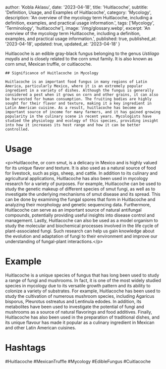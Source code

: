 
  author: 'Kobla Aklasu',
  date: '2023-04-18',
  title: 'Huitlacoche',
  subtitle: 'Definition, Usage, and Examples of Huitlacoche',
  category: 'Mycology',
  description: 'An overview of the mycology term Huitlacoche, including a definition, examples, and practical usage information.',
  tags: ['Mycology', 'Terminology', 'huitlacoche'],
  image: '/img/glossary.webp',
  excerpt: 'An overview of the mycology term Huitlacoche, including a definition, examples, and practical usage information.',
  published: true,
  published_at: '2023-04-18',
  updated: true,
  updated_at: '2023-04-18'
}




Huitlacoche is an edible gray-black fungus belonging to the genus _Ustilago maydis_ and is closely related to the corn smut family. It is also known as corn smut, Mexican truffle, or cuitlacoche. 
    
    ## Significance of Huitlacoche in Mycology
    
    Huitlacoche is an important food fungus in many regions of Latin America, particularly Mexico, where it is an extremely popular ingredient in a variety of dishes. Although the fungus is generally considered a pest when it grows on corn and other grains, it can also be harvested for human consumption. The fruiting bodies are highly sought for their flavor and texture, making it a key ingredient in Latin American cuisine. As a result, huitlacoche has become an important source of income for many farmers, and it has gained growing popularity in the culinary scene in recent years. Mycologists have studied the physiology and ecology of this species, providing insight into how it increases its host range and how it can be better controlled.

# Usage

&lt;p&gt;Huitlacoche, or corn smut, is a delicacy in Mexico and is highly valued for its unique flavor and texture. It is also used as a natural source of food for livestock, such as pigs, sheep, and cattle. In addition to its culinary and agricultural applications, Huitlacoche has also been used in mycology research for a variety of purposes. For example, Huitlacoche can be used to study the genetic makeup of different species of smut fungi, as well as to investigate the underlying mechanisms of smut disease and its spread. This can be done by examining the fungal spores that form in Huitlacoche and analyzing their morphology and genetic sequencing data. Furthermore, Huitlacoche can serve as an important source of natural antifungal compounds, potentially providing useful insights into disease control and management. Lastly, Huitlacoche can also be used as a model organism to study the molecular and biochemical processes involved in the life cycle of plant-associated fungi. Such research can help us gain knowledge about the evolution and adaptation of fungi to their environment and improve our understanding of fungal-plant interactions.&lt;/p&gt;

# Example

Huitlacoche is a unique species of fungus that has long been used to study a range of fungi and mushrooms. In fact, it is one of the most widely studied species in mycology due to its versatile growth pattern and its ability to colonize a variety of substrates. For example, Huitlacoche has been used to study the cultivation of numerous mushroom species, including Agaricus bisporus, Pleurotus ostreatus and Lentinula edodes. In addition, its metabolites have been used to investigate the potential of fungi and mushrooms as a source of natural flavorings and food additives. Finally, Huitlacoche has also been used in the preparation of traditional dishes, and its unique flavour has made it popular as a culinary ingredient in Mexican and other Latin American cuisines.

# Hashtags

#Huitlacoche #MexicanTruffle #Mycology #EdibleFungus #Cuitlacoche

